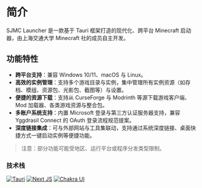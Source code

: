 # 简介

SJMC Launcher 是一款基于 Tauri 框架打造的现代化、跨平台 Minecraft 启动器，由上海交通大学 Minecraft 社的成员自主开发。

## 功能特性

* **跨平台支持**：兼容 Windows 10/11、macOS 与 Linux。
* **高效的实例管理**：支持多个游戏目录与实例，集中管理所有实例资源（如存档、模组、资源包、光影包、截图等）与设置。
* **便捷的资源下载**：支持从 CurseForge 与 Modrinth 等源下载游戏客户端、Mod 加载器、各类游戏资源与整合包。
* **多账户系统支持**：内置 Microsoft 登录与第三方认证服务器支持，兼容 Yggdrasil Connect 的 OAuth 登录流程规范提案。
* **深度链接集成**：可与外部网站与工具集联动，支持通过系统深度链接、桌面快捷方式一键启动实例等便捷功能。

> 注意：部分功能可能受地区、运行平台或程序分发类型限制。

### 技术栈

[![Tauri](https://img.shields.io/badge/Tauri-v2-FFC131?style=for-the-badge&logo=tauri&logoColor=white&labelColor=24C8DB)](https://tauri.app/)
[![Next JS](https://img.shields.io/badge/next.js-000000?style=for-the-badge&logo=nextdotjs&logoColor=white)](https://nextjs.org/)
[![Chakra UI](https://img.shields.io/badge/chakra_ui-v2-38B2AC?style=for-the-badge&logo=chakraui&logoColor=white&labelColor=319795)](https://v2.chakra-ui.com/)